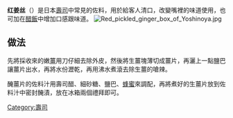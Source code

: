 {{Unreferenced|time=2020-07-11T11:47:50+00:00}}
'''红姜丝'''（{{jpn|j=紅生姜|hg=べにしょうが}}）是日本[[壽司|壽司]]中常見的佐料，用於給客人清口，改變嘴裡的味道使用，也可加在[[醋飯|醋飯]]中增加口感跟味道。
[[File:Red_pickled_ginger_box_of_Yoshinoya.jpg|thumb]]

== 做法 ==
先將採收來的嫩[[薑|薑]]用刀仔細去除外皮，然後將生薑塊薄切成薑片，再灑上一點鹽巴讓薑片出水，再將水份瀝乾，再用沸水煮滾去除生薑的嗆辣。

醃薑片的佐料汁用壽司醋、細砂糖、鹽巴、[[蜂蜜|蜂蜜]]來調配，再將煮好的生薑片放到佐料汁中密封醃漬，放在冰箱兩個禮拜即可。

[[Category:壽司|Category:壽司]]
